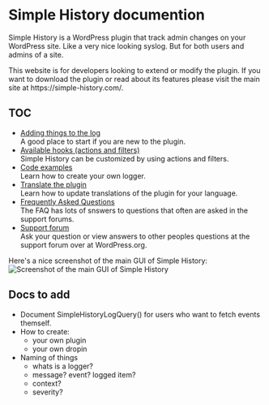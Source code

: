 
# Simple History documention

Simple History is a WordPress plugin that track admin changes on your WordPress site.
Like a very nice looking syslog. But for both users and admins of a site.

<Callout>
	This website is for developers looking to extend or modify the plugin. If you
	want to download the plugin or read about its features please visit the main
	site at https://simple-history.com/.
</Callout>

## TOC

- [Adding things to the log](/logging)  
  A good place to start if you are new to the plugin.
- [Available hooks (actions and filters)](/hooks)  
  Simple History can be customized by using actions and filters.
- [Code examples](code-examples)  
  Learn how to create your own logger.
- [Translate the plugin](translate)  
  Learn how to update translations of the plugin for your language.
- [Frequently Asked Questions](faq)  
  The FAQ has lots of snswers to questions that often are asked in the support forums.
- [Support forum](https://wordpress.org/support/plugin/simple-history/)  
  Ask your question or view answers to other peoples questions at the support forum over at WordPress.org.

Here's a nice screenshot of the main GUI of Simple History:
![Screenshot of the main GUI of Simple History](../public/images/simple-history-screenshot.png)

## Docs to add

- Document SimpleHistoryLogQuery() for users who want to fetch events themself.
- How to create:
  - your own plugin
  - your own dropin
- Naming of things
  - whats is a logger?
  - message? event? logged item?
  - context?
  - severity?
